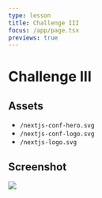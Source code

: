 ```yaml
---
type: lesson
title: Challenge III
focus: /app/page.tsx
previews: true
---
```



<LocalStorage client:load />
<Prettier client:load />

# Challenge III

## Assets

- `/nextjs-conf-hero.svg`
- `/nextjs-conf-logo.svg`
- `/nextjs-logo.svg`

## Screenshot

<img src="/public/challenge-III-screenshot.svg" />
